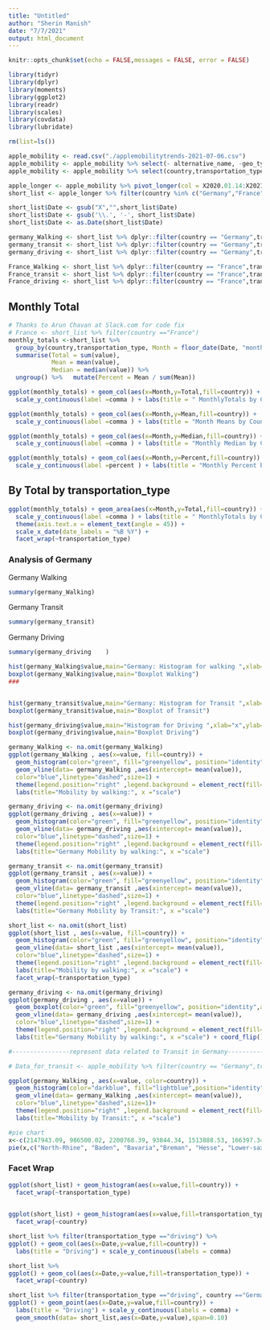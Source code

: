 ```yaml
---
title: "Untitled"
author: "Sherin Manish"
date: "7/7/2021"
output: html_document
---
```


```r
knitr::opts_chunk$set(echo = FALSE,messages = FALSE, error = FALSE)
```


```r
library(tidyr)
library(dplyr)
library(moments)
library(ggplot2)
library(readr)
library(scales)
library(covdata)
library(lubridate)

```
```r
rm(list=ls())

apple_mobility <- read.csv("./applemobilitytrends-2021-07-06.csv")
apple_mobility <- apple_mobility %>% select(- alternative_name, -geo_type, -region,-sub.region)
apple_mobility <- apple_mobility %>% select(country,transportation_type,X2020.01.14:X2021.07.06)
```
```r
apple_longer <- apple_mobility %>% pivot_longer(col = X2020.01.14:X2021.07.06,names_to ="Date")
short_list <- apple_longer %>% filter(country %in% c("Germany","France")) %>% na.omit()
```
```r
short_list$Date <- gsub("X","",short_list$Date)
short_list$Date <- gsub('\\.', '-', short_list$Date)
short_list$Date <- as.Date(short_list$Date)

```

```r
germany_Walking <- short_list %>% dplyr::filter(country == "Germany",transportation_type == "walking")  
germany_transit <- short_list %>% dplyr::filter(country == "Germany",transportation_type == "transit") 
germany_driving <- short_list %>% dplyr::filter(country == "Germany",transportation_type == "driving")

```

```r
France_Walking <- short_list %>% dplyr::filter(country == "France",transportation_type == "walking")  
France_transit <- short_list %>% dplyr::filter(country == "France",transportation_type == "transit") 
France_driving <- short_list %>% dplyr::filter(country == "France",transportation_type == "driving")

```

## Monthly Total

```r
# Thanks to Arun Chavan at Slack.com for code fix
# France <- short_list %>% filter(country =="France")
monthly_totals <-short_list %>%
  group_by(country,transportation_type, Month = floor_date(Date, "month")) %>%
  summarise(Total = sum(value),
            Mean = mean(value),
            Median = median(value)) %>% 
  ungroup() %>%   mutate(Percent = Mean / sum(Mean))
```

```r
ggplot(monthly_totals) + geom_col(aes(x=Month,y=Total,fill=country)) +
  scale_y_continuous(label =comma ) + labs(title = " MonthlyTotals by Country")

ggplot(monthly_totals) + geom_col(aes(x=Month,y=Mean,fill=country)) +
  scale_y_continuous(label =comma ) + labs(title = "Month Means by Country")

ggplot(monthly_totals) + geom_col(aes(x=Month,y=Median,fill=country)) +
  scale_y_continuous(label =comma ) + labs(title = "Monthly Median by Country")

ggplot(monthly_totals) + geom_col(aes(x=Month,y=Percent,fill=country)) +
  scale_y_continuous(label =percent ) + labs(title = "Monthly Percent by Country")
```

## By Total by transportation_type

```r
ggplot(monthly_totals) + geom_area(aes(x=Month,y=Total,fill=country)) +
  scale_y_continuous(label =comma ) + labs(title = " MonthlyTotals by Country") +
  theme(axis.text.x = element_text(angle = 45)) + 
  scale_x_date(date_labels = "%B %Y") +
  facet_wrap(~transportation_type)
``` 


### Analysis of Germany

Germany Walking

```r
summary(germany_Walking)
```

Germany Transit

```r
summary(germany_transit)
```

Germany Driving

```r
summary(germany_driving    )
```


```r
hist(germany_Walking$value,main="Germany: Histogram for walking ",xlab="x",ylab="Frequency",col=5)
boxplot(germany_Walking$value,main="Boxplot Walking")
###


hist(germany_transit$value,main="Germany: Histogram for Transit ",xlab="x",ylab="Frequency",col=5)
boxplot(germany_transit$value,main="Boxplot of Transit")

hist(germany_driving$value,main="Histogram for Driving ",xlab="x",ylab="Frequency",col=5)
boxplot(germany_driving$value,main="Boxplot Driving")

```

```r

germany_Walking <- na.omit(germany_Walking)
ggplot(germany_Walking , aes(x=value, fill=country)) + 
  geom_histogram(color="green", fill="greenyellow", position="identity",alpha=0.5) +
  geom_vline(data= germany_Walking ,aes(xintercept= mean(value)), 
  color="blue",linetype="dashed",size=1) +
  theme(legend.position="right" ,legend.background = element_rect(fill="lightblue",size=0.5, linetype="solid"))+
  labs(title="Mobility by walking:", x ="scale")

```

```r

germany_driving <- na.omit(germany_driving)
ggplot(germany_driving , aes(x=value)) + 
  geom_histogram(color="green", fill="greenyellow", position="identity",alpha=0.5) +
  geom_vline(data= germany_driving ,aes(xintercept= mean(value)), 
  color="blue",linetype="dashed",size=1) +
  theme(legend.position="right" ,legend.background = element_rect(fill="lightblue",size=0.5, linetype="solid"))+
  labs(title="Germany Mobility by walking:", x ="scale")

```

```r

germany_transit <- na.omit(germany_transit)
ggplot(germany_transit , aes(x=value)) + 
  geom_histogram(color="green", fill="greenyellow", position="identity",alpha=0.5) +
  geom_vline(data= germany_transit ,aes(xintercept= mean(value)), 
  color="blue",linetype="dashed",size=1) +
  theme(legend.position="right" ,legend.background = element_rect(fill="lightblue",size=0.5, linetype="solid"))+
  labs(title="Germany Mobility by Transit:", x ="scale")

```



```r

short_list <- na.omit(short_list)
ggplot(short_list , aes(x=value, fill=country)) + 
  geom_histogram(color="green", fill="greenyellow", position="identity",alpha=0.5) +
  geom_vline(data= short_list ,aes(xintercept= mean(value)), 
  color="blue",linetype="dashed",size=1) +
  theme(legend.position="right" ,legend.background = element_rect(fill="lightblue",size=0.5, linetype="solid"))+
  labs(title="Mobility by walking:", x ="scale") +
  facet_wrap(~transportation_type)

```

```r

germany_driving <- na.omit(germany_driving)
ggplot(germany_driving , aes(x=value)) + 
  geom_boxplot(color="green", fill="greenyellow", position="identity",alpha=0.5) +
  geom_vline(data= germany_driving ,aes(xintercept= mean(value)), 
  color="blue",linetype="dashed",size=1) +
  theme(legend.position="right" ,legend.background = element_rect(fill="lightblue",size=0.5, linetype="solid"))+
  labs(title="Germany Mobility by walking:", x ="scale") + coord_flip()

```


```r
#----------------represent data related to Transit in Germany------------------------------------

# Data_for_transit <- apple_mobility %>% filter(country == "Germany",transportation_type == "transit")

ggplot(germany_Walking , aes(x=value, color=country)) + 
  geom_histogram(color="darkblue", fill="lightblue",position="identity",alpha=0.5) +
  geom_vline(data= germany_Walking ,aes(xintercept= mean(value)), 
  color="blue",linetype="dashed",size=1)+
  theme(legend.position="right" ,legend.background = element_rect(fill="lightblue", size=0.5, linetype="solid"))+
  labs(title="Mobility by Transit:", x ="scale")
```

```r

#pie chart 
x<-c(2147943.09, 986500.02, 2200768.39, 93844.34, 1513888.53, 166397.34,  913954.98)
pie(x,c("North-Rhine", "Baden", "Bavaria","Breman", "Hesse", "Lower-saxony", "saxony"),col=c(1,2,3,4,5,6,7))

```

### Facet Wrap

```r
ggplot(short_list) + geom_histogram(aes(x=value,fill=country)) +
  facet_wrap(~transportation_type) 
  

ggplot(short_list) + geom_histogram(aes(x=value,fill=transportation_type)) +
  facet_wrap(~country)
```

```r
short_list %>% filter(transportation_type =="driving") %>%
ggplot() + geom_col(aes(x=Date,y=value,fill=country)) +
  labs(title = "Driving") + scale_y_continuous(labels = comma)

short_list %>%
ggplot() + geom_col(aes(x=Date,y=value,fill=transportation_type)) + 
  facet_wrap(~country)
```


```r
short_list %>% filter(transportation_type =="driving", country =="Germany") %>%
ggplot() + geom_point(aes(x=Date,y=value,fill=country)) +
  labs(title = "Driving") + scale_y_continuous(labels = comma) +
  geom_smooth(data= short_list,aes(x=Date,y=value),span=0.10)
```